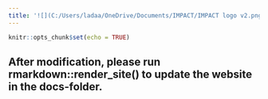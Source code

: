 ```yaml
---
title: '![](C:/Users/ladaa/OneDrive/Documents/IMPACT/IMPACT logo v2.png) Consortium'
---
```


```r
knitr::opts_chunk$set(echo = TRUE)
```

## After modification, please run rmarkdown::render_site() to update the website in the docs-folder.




